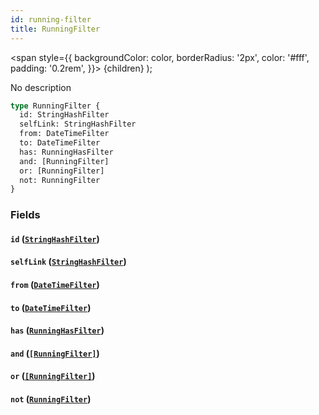 ```yaml
---
id: running-filter
title: RunningFilter
---
```


<span
style={{
      backgroundColor: color,
      borderRadius: '2px',
      color: '#fff',
      padding: '0.2rem',
    }}>
{children}
</span>
);

No description

```graphql
type RunningFilter {
  id: StringHashFilter
  selfLink: StringHashFilter
  from: DateTimeFilter
  to: DateTimeFilter
  has: RunningHasFilter
  and: [RunningFilter]
  or: [RunningFilter]
  not: RunningFilter
}
```

### Fields

#### `id` ([`StringHashFilter`](/docs/schema/inputs/string-hash-filter))

#### `selfLink` ([`StringHashFilter`](/docs/schema/inputs/string-hash-filter))

#### `from` ([`DateTimeFilter`](/docs/schema/inputs/date-time-filter))

#### `to` ([`DateTimeFilter`](/docs/schema/inputs/date-time-filter))

#### `has` ([`RunningHasFilter`](/docs/schema/enums/running-has-filter))

#### `and` ([`[RunningFilter]`](/docs/schema/inputs/running-filter))

#### `or` ([`[RunningFilter]`](/docs/schema/inputs/running-filter))

#### `not` ([`RunningFilter`](/docs/schema/inputs/running-filter))
